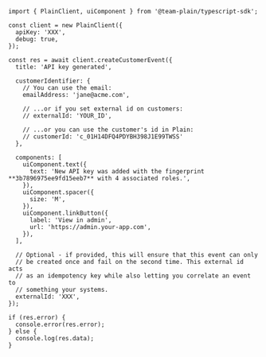 ```tsx
import { PlainClient, uiComponent } from '@team-plain/typescript-sdk';

const client = new PlainClient({
  apiKey: 'XXX',
  debug: true,
});

const res = await client.createCustomerEvent({
  title: 'API key generated',

  customerIdentifier: {
    // You can use the email:
    emailAddress: 'jane@acme.com',

    // ...or if you set external id on customers:
    // externalId: 'YOUR_ID',

    // ...or you can use the customer's id in Plain:
    // customerId: 'c_01H14DFQ4PDYBH398J1E99TWSS'
  },

  components: [
    uiComponent.text({
      text: 'New API key was added with the fingerprint **3b7896975ee9fd15eeb7** with 4 associated roles.',
    }),
    uiComponent.spacer({
      size: 'M',
    }),
    uiComponent.linkButton({
      label: 'View in admin',
      url: 'https://admin.your-app.com',
    }),
  ],

  // Optional - if provided, this will ensure that this event can only
  // be created once and fail on the second time. This external id acts
  // as an idempotency key while also letting you correlate an event to
  // something your systems.
  externalId: 'XXX',
});

if (res.error) {
  console.error(res.error);
} else {
  console.log(res.data);
}
```
